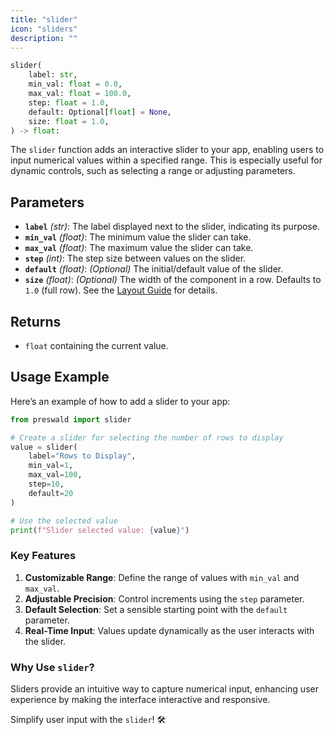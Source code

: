 ```yaml
---
title: "slider"
icon: "sliders"
description: ""
---
```


```python
slider(
    label: str,
    min_val: float = 0.0,
    max_val: float = 100.0,
    step: float = 1.0,
    default: Optional[float] = None,
    size: float = 1.0,
) -> float:
```

The `slider` function adds an interactive slider to your app, enabling users to input numerical values within a specified range. This is especially useful for dynamic controls, such as selecting a range or adjusting parameters.

## Parameters

- **`label`** _(str)_: The label displayed next to the slider, indicating its purpose.
- **`min_val`** _(float)_: The minimum value the slider can take.
- **`max_val`** _(float)_: The maximum value the slider can take.
- **`step`** _(int)_: The step size between values on the slider.
- **`default`** _(float)_: _(Optional)_ The initial/default value of the slider.
- **`size`** _(float)_: _(Optional)_ The width of the component in a row. Defaults to `1.0` (full row). See the [Layout Guide](/layout/guide) for details.

## Returns

- `float` containing the current value.

## Usage Example

Here’s an example of how to add a slider to your app:

```python
from preswald import slider

# Create a slider for selecting the number of rows to display
value = slider(
    label="Rows to Display",
    min_val=1,
    max_val=100,
    step=10,
    default=20
)

# Use the selected value
print(f"Slider selected value: {value}")
```

### Key Features

1. **Customizable Range**: Define the range of values with `min_val` and `max_val`.
2. **Adjustable Precision**: Control increments using the `step` parameter.
3. **Default Selection**: Set a sensible starting point with the `default` parameter.
4. **Real-Time Input**: Values update dynamically as the user interacts with the slider.

### Why Use `slider`?

Sliders provide an intuitive way to capture numerical input, enhancing user experience by making the interface interactive and responsive.

Simplify user input with the `slider`! 🛠️

